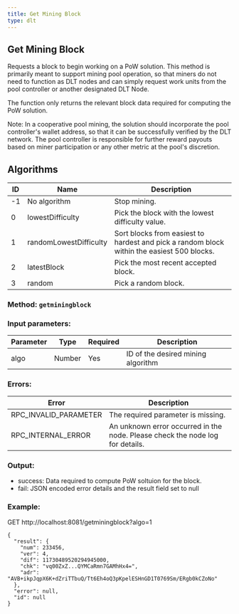 ```yaml
---
title: Get Mining Block
type: dlt
---
```

## Get Mining Block
Requests a block to begin working on a PoW solution. This method is primarily meant to support mining pool operation, so that miners do not need to function as DLT nodes and can simply request work units from the pool controller or another designated DLT Node.

The function only returns the relevant block data required for computing the PoW solution.

Note: In a cooperative pool mining, the solution should incorporate the pool controller's wallet address, so that it can be successfully verified by the DLT network. The pool controller is responsible for further reward payouts based on miner participation or any other metric at the pool's discretion.

## Algorithms

| ID  | Name | Description |
| --- | --- | --- |
| -1 | No algorithm | Stop mining. |
| 0 | lowestDifficulty | Pick the block with the lowest difficulty value. |
| 1 | randomLowestDifficulty | Sort blocks from easiest to hardest and pick a random block within the easiest 500 blocks. |
| 2 | latestBlock | Pick the most recent accepted block. |
| 3 | random | Pick a random block. |

### Method: `getminingblock`
### Input parameters:

| Parameter | Type | Required | Description |
| --- | --- | --- | --- |
| algo | Number | Yes | ID of the desired mining algorithm |

### Errors:

| Error | Description |
| --- | --- |
| RPC_INVALID_PARAMETER | The required parameter is missing. |
| RPC_INTERNAL_ERROR | An unknown error occurred in the node. Please check the node log for details. |


### Output:
- success: Data required to compute PoW soltuion for the block.
- fail: JSON encoded error details and the result field set to null

### Example:
GET http://localhost:8081/getminingblock?algo=1
```
{
  "result": {
    "num": 233456,
    "ver": 4,
    "dif": 11730489520294945000,
    "chk": "vq00ZxZ...QYMCaRmn7GAMhHx4=",
    "adr": "AVB+ikpJqpX6K+dZriTTbuQ/Tt6Eh4oQ3pKpelESHnGD1T0769Sm/ERgb0kCZoNo"
  },
  "error": null,
  "id": null
}
```